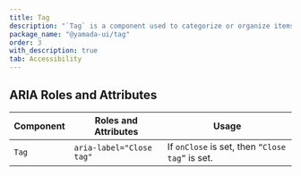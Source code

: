 ```yaml
---
title: Tag
description: "`Tag` is a component used to categorize or organize items using keywords that describe them."
package_name: "@yamada-ui/tag"
order: 3
with_description: true
tab: Accessibility
---
```


## ARIA Roles and Attributes

| Component | Roles and Attributes     | Usage                                           |
| --------- | ------------------------ | ----------------------------------------------- |
| `Tag`     | `aria-label="Close tag"` | If `onClose` is set, then `“Close tag”` is set. |
